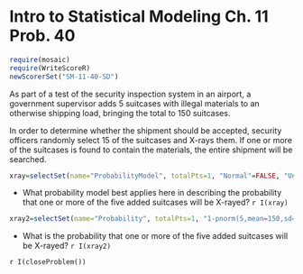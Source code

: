 Intro to Statistical Modeling Ch. 11 Prob. 40
========================================================
```r
require(mosaic)
require(WriteScoreR)
newScorerSet("SM-11-40-SD")
```

As part of a test of the security inspection system in an airport, a government supervisor adds 5 suitcases with illegal materials to an otherwise shipping load, bringing the total to 150 suitcases.

In order to determine whether the shipment should be accepted, security officers randomly select 15 of the suitcases and X-rays them.  If one or more of the suitcases is found to contain the materials, the entire shipment will be searched.

```r
xray=selectSet(name="ProbabilityModel", totalPts=1, "Normal"=FALSE, "Uniform"=FALSE, "Binomial"=TRUE, "Poisson"=FALSE, "Exponential"=FALSE)
```

* What probability model best applies here in describing the probability that one or more of the five added suitcases will be X-rayed? `r I(xray)`

```r
xray2=selectSet(name="Probability", totalPts=1, "1-pnorm(5,mean=150,sd=15)"=FALSE, "1-pnorm(15,mean=150,sd=5)"=FALSE, "1-punif(5,min=0, max=150)"=FALSE, "1-punif(15,min=0, max=150)"=FALSE, "1-pbinom(0,size=15,prob=5/150)"=TRUE, "1-ppois(0,45/150)"=FALSE, "1-ppois(0,5/150)"=FALSE, "Not enough information to tell."=FALSE)
```
* What is the probability that one or more of the five added suitcases
will be X-rayed? `r I(xray2)`

\begin{MultipleChoice}
\wrongc{1-pnorm(5,mean=150,sd=15)}
\wrongc{1-pnorm(15,mean=150,sd=5)}
\wrongc{1-punif(5,min=0, max=150)}
\wrongc{1-punif(15,min=0, max=150)}
\correctc{1-pbinom(0,size=15,prob=5/150)}
\wrongc{1-ppois(0,45/150)}
\wrongc{1-ppois(0,5/150)}
\wrong{Not enough information to tell.}
\end{MultipleChoice}

`r I(closeProblem())`


